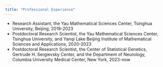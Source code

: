 ```yaml
---
title: "Professional Experience"
---
```


- Research Assistant, the Yau Mathematical Sciences Center, Tsinghua University, Beijing, 2018-2023
- Postdoctoral Research Scientist, the Yau Mathematical Sciences Center, Tsinghua University, and Yanqi Lake Beijing Institute of Mathematical Sciences and Applications, 2020-2023
- Postdoctoral Research Scientist, the Center of Statistical Genetics, Gertrude H. Sergievsky Center, and the Department of Neurology, Columbia University Medical Center, New York, 2023-now
